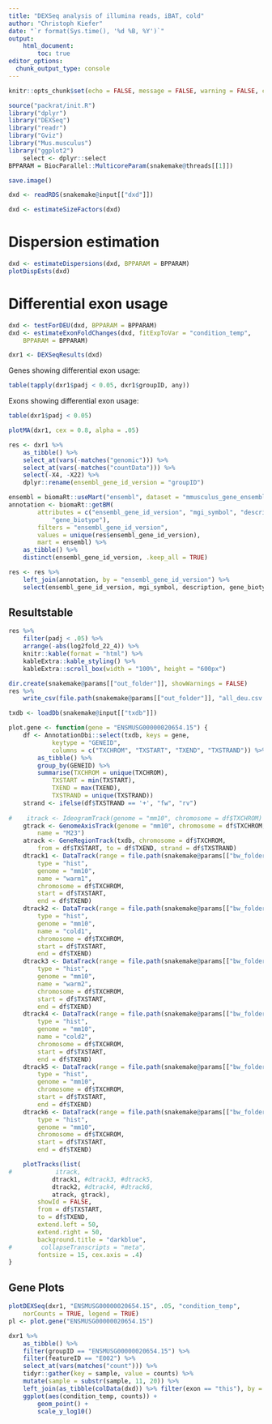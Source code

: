 ```yaml
---
title: "DEXSeq analysis of illumina reads, iBAT, cold"
author: "Christoph Kiefer"
date: "`r format(Sys.time(), '%d %B, %Y')`"
output: 
    html_document:
        toc: true
editor_options:
  chunk_output_type: console
---
```


```r
knitr::opts_chunk$set(echo = FALSE, message = FALSE, warning = FALSE, cache = FALSE)
```

```r
source("packrat/init.R")
library("dplyr")
library("DEXSeq")
library("readr")
library("Gviz")
library("Mus.musculus")
library("ggplot2")
    select <- dplyr::select
BPPARAM = BiocParallel::MulticoreParam(snakemake@threads[[1]])
```

```r
save.image()
```

```r
dxd <- readRDS(snakemake@input[["dxd"]])
```

```r
dxd <- estimateSizeFactors(dxd)
```

# Dispersion estimation

```r
dxd <- estimateDispersions(dxd, BPPARAM = BPPARAM)
plotDispEsts(dxd)
```

# Differential exon usage

```r
dxd <- testForDEU(dxd, BPPARAM = BPPARAM)
dxd <- estimateExonFoldChanges(dxd, fitExpToVar = "condition_temp",
    BPPARAM = BPPARAM)
```

```r
dxr1 <- DEXSeqResults(dxd)
```

Genes showing differential exon usage:

```r
table(tapply(dxr1$padj < 0.05, dxr1$groupID, any))
```

Exons showing differential exon usage:

```r
table(dxr1$padj < 0.05)
```

```r
plotMA(dxr1, cex = 0.8, alpha = .05)
```

```r
res <- dxr1 %>% 
    as_tibble() %>% 
    select_at(vars(-matches("genomic"))) %>% 
    select_at(vars(-matches("countData"))) %>% 
    select(-X4, -X22) %>% 
    dplyr::rename(ensembl_gene_id_version = "groupID")
```

```r
ensembl = biomaRt::useMart("ensembl", dataset = "mmusculus_gene_ensembl")
annotation <- biomaRt::getBM(
        attributes = c("ensembl_gene_id_version", "mgi_symbol", "description",
            "gene_biotype"), 
        filters = "ensembl_gene_id_version", 
        values = unique(res$ensembl_gene_id_version), 
        mart = ensembl) %>% 
    as_tibble() %>% 
    distinct(ensembl_gene_id_version, .keep_all = TRUE)

res <- res %>% 
    left_join(annotation, by = "ensembl_gene_id_version") %>% 
    select(ensembl_gene_id_version, mgi_symbol, description, gene_biotype, everything())
```

## Resultstable

```r
res %>% 
    filter(padj < .05) %>%
    arrange(-abs(log2fold_22_4)) %>% 
    knitr::kable(format = "html") %>%
    kableExtra::kable_styling() %>%
    kableExtra::scroll_box(width = "100%", height = "600px")

dir.create(snakemake@params[["out_folder"]], showWarnings = FALSE)
res %>% 
    write_csv(file.path(snakemake@params[["out_folder"]], "all_deu.csv.gz"))
```

```r
txdb <- loadDb(snakemake@input[["txdb"]])

plot.gene <- function(gene = "ENSMUSG00000020654.15") {
    df <- AnnotationDbi::select(txdb, keys = gene,
            keytype = "GENEID",
            columns = c("TXCHROM", "TXSTART", "TXEND", "TXSTRAND")) %>% 
        as_tibble() %>% 
        group_by(GENEID) %>% 
        summarise(TXCHROM = unique(TXCHROM),
            TXSTART = min(TXSTART),
            TXEND = max(TXEND),
            TXSTRAND = unique(TXSTRAND))
    strand <- ifelse(df$TXSTRAND == '+', "fw", "rv")
    
#    itrack <- IdeogramTrack(genome = "mm10", chromosome = df$TXCHROM)
    gtrack <- GenomeAxisTrack(genome = "mm10", chromosome = df$TXCHROM,
        name = "M23")
    atrack <- GeneRegionTrack(txdb, chromosome = df$TXCHROM,
        from = df$TXSTART, to = df$TXEND, strand = df$TXSTRAND)
    dtrack1 <- DataTrack(range = file.path(snakemake@params[["bw_folder"]], sprintf("5034_S33_%s.bw", strand)),
        type = "hist",
        genome = "mm10",
        name = "warm1",
        chromosome = df$TXCHROM,
        start = df$TXSTART,
        end = df$TXEND)
    dtrack2 <- DataTrack(range = file.path(snakemake@params[["bw_folder"]], sprintf("5035_S34_%s.bw", strand)),
        type = "hist",
        genome = "mm10",
        name = "cold1",
        chromosome = df$TXCHROM,
        start = df$TXSTART,
        end = df$TXEND)
    dtrack3 <- DataTrack(range = file.path(snakemake@params[["bw_folder"]], sprintf("5039_S38_%s.bw", strand)),
        type = "hist",
        genome = "mm10",
        name = "warm2",
        chromosome = df$TXCHROM,
        start = df$TXSTART,
        end = df$TXEND)
    dtrack4 <- DataTrack(range = file.path(snakemake@params[["bw_folder"]], sprintf("5041_S40_%s.bw", strand)),
        type = "hist",
        genome = "mm10",
        name = "cold2",
        chromosome = df$TXCHROM,
        start = df$TXSTART,
        end = df$TXEND)
    dtrack5 <- DataTrack(range = file.path(snakemake@params[["bw_folder"]], sprintf("5043_S42_%s.bw", strand)),
        type = "hist",
        genome = "mm10",
        chromosome = df$TXCHROM,
        start = df$TXSTART,
        end = df$TXEND)
    dtrack6 <- DataTrack(range = file.path(snakemake@params[["bw_folder"]], sprintf("5044_S43_%s.bw", strand)),
        type = "hist",
        genome = "mm10",
        chromosome = df$TXCHROM,
        start = df$TXSTART,
        end = df$TXEND)

    plotTracks(list(
#            itrack, 
            dtrack1, #dtrack3, #dtrack5,
            dtrack2, #dtrack4, #dtrack6,
            atrack, gtrack),
        showId = FALSE,
        from = df$TXSTART,
        to = df$TXEND,
        extend.left = 50,
        extend.right = 50,
        background.title = "darkblue",
#        collapseTranscripts = "meta",
        fontsize = 15, cex.axis = .4)
}
```

## Gene Plots

```r
plotDEXSeq(dxr1, "ENSMUSG00000020654.15", .05, "condition_temp",
    norCounts = TRUE, legend = TRUE)
pl <- plot.gene("ENSMUSG00000020654.15")

dxr1 %>% 
    as_tibble() %>% 
    filter(groupID == "ENSMUSG00000020654.15") %>%
    filter(featureID == "E002") %>% 
    select_at(vars(matches("count"))) %>% 
    tidyr::gather(key = sample, value = counts) %>% 
    mutate(sample = substr(sample, 11, 20)) %>% 
    left_join(as_tibble(colData(dxd)) %>% filter(exon == "this"), by = "sample") %>% 
    ggplot(aes(condition_temp, counts)) +
        geom_point() +
        scale_y_log10()
```


